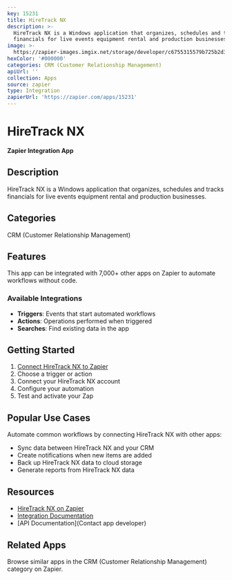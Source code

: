 ```yaml
---
key: 15231
title: HireTrack NX
description: >-
  HireTrack NX is a Windows application that organizes, schedules and tracks
  financials for live events equipment rental and production businesses.
image: >-
  https://zapier-images.imgix.net/storage/developer/c6755315579b725b2d382406b6be4f23.png?auto=format%2Ccompress&ixlib=python-3.0.0&q=50
hexColor: '#000000'
categories: CRM (Customer Relationship Management)
apiUrl: ''
collection: Apps
source: zapier
type: Integration
zapierUrl: 'https://zapier.com/apps/15231'
---
```

# HireTrack NX

**Zapier Integration App**

## Description

HireTrack NX is a Windows application that organizes, schedules and tracks financials for live events equipment rental and production businesses.

## Categories

CRM (Customer Relationship Management)

## Features

This app can be integrated with 7,000+ other apps on Zapier to automate workflows without code.

### Available Integrations

- **Triggers**: Events that start automated workflows
- **Actions**: Operations performed when triggered
- **Searches**: Find existing data in the app

## Getting Started

1. [Connect HireTrack NX to Zapier](https://zapier.com/apps/15231)
2. Choose a trigger or action
3. Connect your HireTrack NX account
4. Configure your automation
5. Test and activate your Zap

## Popular Use Cases

Automate common workflows by connecting HireTrack NX with other apps:

- Sync data between HireTrack NX and your CRM
- Create notifications when new items are added
- Back up HireTrack NX data to cloud storage
- Generate reports from HireTrack NX data

## Resources

- [HireTrack NX on Zapier](https://zapier.com/apps/15231)
- [Integration Documentation](https://zapier.com/apps/15231/integrations)
- [API Documentation](Contact app developer)

## Related Apps

Browse similar apps in the CRM (Customer Relationship Management) category on Zapier.
